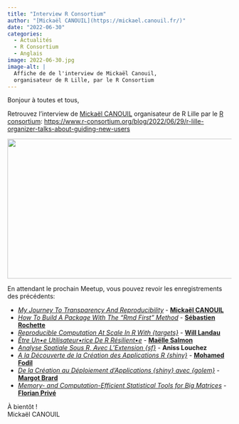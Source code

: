 ```yaml
---
title: "Interview R Consortium"
author: "[Mickaël CANOUIL](https://mickael.canouil.fr/)"
date: "2022-06-30"
categories:
  - Actualités
  - R Consortium
  - Anglais
image: 2022-06-30.jpg
image-alt: |
  Affiche de de l'interview de Mickaël Canouil,
  organisateur de R Lille, par le R Consortium
---
```


Bonjour à toutes et tous,

Retrouvez l'interview de [Mickaël CANOUIL](https://mickael.canouil.fr/)
organisateur de R Lille par le [R consortium](https://www.r-consortium.org/): 
<https://www.r-consortium.org/blog/2022/06/29/r-lille-organizer-talks-about-guiding-new-users>

[![](2022-06-30.jpg){width="560" height="315" fig-alt="Affiche de l'interview de Mickaël Canouil par le R Consortium sur le groupe des utilisateurs de R: R Lille"}](https://www.r-consortium.org/blog/2022/06/29/r-lille-organizer-talks-about-guiding-new-users)

En attendant le prochain Meetup, vous pouvez revoir les enregistrements des précédents:

- [_My Journey To Transparency And Reproducibility_](https://www.youtube.com/watch?v=1CE8crjkwYY) - **[Mickaël CANOUIL](https://mickael.canouil.fr)**
- [_How To Build A Package With The "Rmd First" Method_](https://www.youtube.com/watch?v=febuOcS70t4) - **[Sébastien Rochette](https://statnmap.com/)**
- [_Reproducible Computation At Scale In R With {targets}_](https://www.youtube.com/watch?v=FODSavXGjYg) - **[Will Landau](https://wlandau.github.io/)**
- [_Être Un•e Utilisateur•rice De R Résilient•e_](https://www.youtube.com/watch?v=Jt0-x_w1Rzw) - **[Maëlle Salmon](https://masalmon.eu/)**
- [_Analyse Spatiale Sous R, Avec L'Extension {sf}_](https://www.youtube.com/watch?v=NSbnWCjTfGk) - **Aniss Louchez**
- [_A la Découverte de la Création des Applications R {shiny}_](https://www.youtube.com/watch?v=_tIzFNyYU-g) - **[Mohamed Fodil](https://ihaddadenfodil.com/)**
- [_De la Création au Déploiement d'Applications {shiny} avec {golem}_](https://www.youtube.com/watch?v=nfP-mGIsqVs) - **[Margot Brard](https://github.com/MargotBr)**
- [_Memory- and Computation-Efficient Statistical Tools for Big Matrices_](https://www.youtube.com/watch?v=UXKYqpAo6cs) - **[Florian Privé](https://privefl.github.io/)**

À bientôt&nbsp;!  
Mickaël CANOUIL

